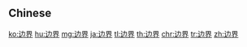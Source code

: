 {{also|邊界}}
==Chinese==
{{zh-see|邊界}}

[[ko:边界]]
[[hu:边界]]
[[mg:边界]]
[[ja:边界]]
[[tl:边界]]
[[th:边界]]
[[chr:边界]]
[[tr:边界]]
[[zh:边界]]